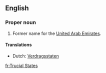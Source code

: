 ==English==

===Proper noun===
{{en-proper noun|[[trucial|Trucial]] [[States]]}}

# Former name for the [[United Arab Emirates]].

====Translations====
*Dutch: [[Verdragsstaten]]

[[fr:Trucial States]]